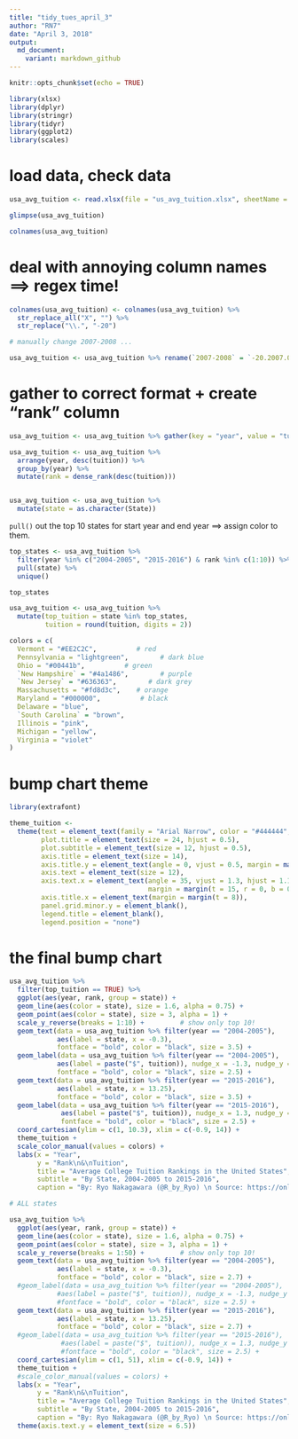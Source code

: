 ```yaml
---
title: "tidy_tues_april_3"
author: "RN7"
date: "April 3, 2018"
output: 
  md_document: 
    variant: markdown_github
---
```


```r
knitr::opts_chunk$set(echo = TRUE)
```



```r
library(xlsx)
library(dplyr)
library(stringr)
library(tidyr)
library(ggplot2)
library(scales)

```

# load data, check data

```r

usa_avg_tuition <- read.xlsx(file = "us_avg_tuition.xlsx", sheetName = "Table 5")

glimpse(usa_avg_tuition)

colnames(usa_avg_tuition)

```

# deal with annoying column names ==> regex time!

```r

colnames(usa_avg_tuition) <- colnames(usa_avg_tuition) %>% 
  str_replace_all("X", "") %>% 
  str_replace("\\.", "-20")

# manually change 2007-2008 ...

usa_avg_tuition <- usa_avg_tuition %>% rename(`2007-2008` = `-20.2007.08.`)

```

# gather to correct format + create "rank" column

```r

usa_avg_tuition <- usa_avg_tuition %>% gather(key = "year", value = "tuition", -State)

usa_avg_tuition <- usa_avg_tuition %>% 
  arrange(year, desc(tuition)) %>% 
  group_by(year) %>% 
  mutate(rank = dense_rank(desc(tuition)))


usa_avg_tuition <- usa_avg_tuition %>% 
  mutate(state = as.character(State))

```

`pull()` out the top 10 states for start year and end year ==> assign color to them.

```r

top_states <- usa_avg_tuition %>% 
  filter(year %in% c("2004-2005", "2015-2016") & rank %in% c(1:10)) %>% 
  pull(state) %>% 
  unique()

top_states

usa_avg_tuition <- usa_avg_tuition %>% 
  mutate(top_tuition = state %in% top_states,
         tuition = round(tuition, digits = 2))

colors = c(
  Vermont = "#EE2C2C",          # red
  Pennsylvania = "lightgreen",        # dark blue
  Ohio = "#00441b",          # green
  `New Hampshire` = "#4a1486",        # purple
  `New Jersey` = "#636363",        # dark grey
  Massachusetts = "#fd8d3c",    # orange
  Maryland = "#000000",          # black
  Delaware = "blue",
  `South Carolina` = "brown",
  Illinois = "pink",
  Michigan = "yellow",
  Virginia = "violet"
)

```

# bump chart theme

```r
library(extrafont)

theme_tuition <-  
  theme(text = element_text(family = "Arial Narrow", color = "#444444", face = "bold"),
        plot.title = element_text(size = 24, hjust = 0.5),
        plot.subtitle = element_text(size = 12, hjust = 0.5),
        axis.title = element_text(size = 14),
        axis.title.y = element_text(angle = 0, vjust = 0.5, margin = margin(r = 15)),
        axis.text = element_text(size = 12),
        axis.text.x = element_text(angle = 35, vjust = 1.3, hjust = 1.1,
                                   margin = margin(t = 15, r = 0, b = 0, l = 0)),
        axis.title.x = element_text(margin = margin(t = 8)),
        panel.grid.minor.y = element_blank(),
        legend.title = element_blank(),
        legend.position = "none")

```

# the final bump chart

```r

usa_avg_tuition %>% 
  filter(top_tuition == TRUE) %>% 
  ggplot(aes(year, rank, group = state)) +
  geom_line(aes(color = state), size = 1.6, alpha = 0.75) +
  geom_point(aes(color = state), size = 3, alpha = 1) +
  scale_y_reverse(breaks = 1:10) +         # show only top 10!
  geom_text(data = usa_avg_tuition %>% filter(year == "2004-2005"),
            aes(label = state, x = -0.3), 
            fontface = "bold", color = "black", size = 3.5) +
  geom_label(data = usa_avg_tuition %>% filter(year == "2004-2005"),
            aes(label = paste("$", tuition)), nudge_x = -1.3, nudge_y = -0.4, 
            fontface = "bold", color = "black", size = 2.5) +
  geom_text(data = usa_avg_tuition %>% filter(year == "2015-2016"),
            aes(label = state, x = 13.25), 
            fontface = "bold", color = "black", size = 3.5) +
  geom_label(data = usa_avg_tuition %>% filter(year == "2015-2016"),
             aes(label = paste("$", tuition)), nudge_x = 1.3, nudge_y = -0.4, 
             fontface = "bold", color = "black", size = 2.5) +
  coord_cartesian(ylim = c(1, 10.3), xlim = c(-0.9, 14)) +
  theme_tuition +
  scale_color_manual(values = colors) +
  labs(x = "Year", 
       y = "Rank\n&\nTuition",
       title = "Average College Tuition Rankings in the United States",
       subtitle = "By State, 2004-2005 to 2015-2016",
       caption = "By: Ryo Nakagawara (@R_by_Ryo) \n Source: https://onlinembapage.com/average-tuition-and-educational-attainment-in-the-united-states/\n#TidyTuesday")

```



```r
# ALL states

usa_avg_tuition %>% 
  ggplot(aes(year, rank, group = state)) +
  geom_line(aes(color = state), size = 1.6, alpha = 0.75) +
  geom_point(aes(color = state), size = 3, alpha = 1) +
  scale_y_reverse(breaks = 1:50) +         # show only top 10!
  geom_text(data = usa_avg_tuition %>% filter(year == "2004-2005"),
            aes(label = state, x = -0.3), 
            fontface = "bold", color = "black", size = 2.7) +
  #geom_label(data = usa_avg_tuition %>% filter(year == "2004-2005"),
            #aes(label = paste("$", tuition)), nudge_x = -1.3, nudge_y = -0.4, 
            #fontface = "bold", color = "black", size = 2.5) +
  geom_text(data = usa_avg_tuition %>% filter(year == "2015-2016"),
            aes(label = state, x = 13.25), 
            fontface = "bold", color = "black", size = 2.7) +
  #geom_label(data = usa_avg_tuition %>% filter(year == "2015-2016"),
             #aes(label = paste("$", tuition)), nudge_x = 1.3, nudge_y = -0.4, 
             #fontface = "bold", color = "black", size = 2.5) +
  coord_cartesian(ylim = c(1, 51), xlim = c(-0.9, 14)) +
  theme_tuition +
  #scale_color_manual(values = colors) +
  labs(x = "Year", 
       y = "Rank\n&\nTuition",
       title = "Average College Tuition Rankings in the United States",
       subtitle = "By State, 2004-2005 to 2015-2016",
       caption = "By: Ryo Nakagawara (@R_by_Ryo) \n Source: https://onlinembapage.com/average-tuition-and-educational-attainment-in-the-united-states/\n#TidyTuesday") +
  theme(axis.text.y = element_text(size = 6.5))


```

